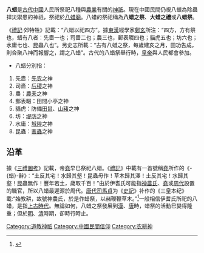 '''八蜡'''是[[古代中國|古代中國]]人民所祭祀八種與[[農業|農業]]有關的[[神祇|神祇]]。現在中國民間仍視八蠟為除蟲捍災禦患的神祇，祭祀於[[八蜡廟|八蜡廟]]。八蜡的祭祀稱為'''八蜡之祭'''、'''大蜡之禮'''或'''八蜡祭'''。

《[[禮記|禮記]]·郊特牲》記載：“八蜡以祀四方”。據[[東漢|東漢]]經學家[[鄭玄|鄭玄]]所注：“四方，方有祭也，蜡有八者：先嗇一也；司嗇二也；農三也，郵表畷四也；貓虎五也；坊六也；水庸七也、昆蟲八也”。另史志所載：“古有八蜡之祭，每歲建亥之月，田功告成，則合聚八神而報響之，謂之八蜡”。古代的八蜡祭舉行時，[[皇帝|皇帝]]與人民都會參加。
*八蜡分別指：
# 先嗇：[[先农|先农]]之神
# 司嗇：[[后稷|后稷]]之神
# 農：[[農夫|農夫]]之神
# 郵表畷：田間小亭之神
# 貓虎：防備[[田鼠|田鼠]]、[[山豬|山豬]]之神
# 坊：[[堤防|堤防]]之神
# 水庸：[[城隍|城隍]]之神
# 昆蟲：[[害蟲|害蟲]]之神

==沿革==
據《[[三禮圖考|三禮圖考]]》記載，帝[[堯|堯]]早巳祭祀八蜡。《[[禮記|禮記]]》中載有一首號稱[[堯|堯]]所作的《-{蜡}-辭》：“土反其宅！水歸其壑！昆蟲毋作！草木歸其澤！土反其宅！水歸其壑！昆蟲無作！豐年若土，歲取千百！”由於伊耆氏可能指[[神農氏|神農氏]]、[[堯|堯]]或[[周代|周代]]設置的職官，所以八蜡最遲源於周代。[[唐代|唐代]][[司馬貞|司馬貞]]为《[[史記|史記]]》补作的《三皇本纪》載:“始教耕，故號神農氏，於是作蜡祭，以赭鞭鞭草木。”<ref>{{cite wikisource|三皇本紀}}</ref>一般相信伊耆氏所祀的八蜡，是指[[上古時代|上古時代]]。無論如何，八蜡之祭發展到[[漢|漢]]、[[唐|唐]]時，蜡祭的活動巳變得隆重；但於[[明|明]]、[[清|清]]時期，卻時行時止。


[[Category:道教神祇|Category:道教神祇]]
[[Category:中國民間信仰|Category:中國民間信仰]]
[[Category:农耕神|Category:农耕神]]